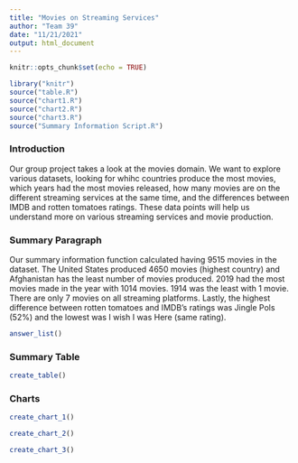 ```yaml
---
title: "Movies on Streaming Services"
author: "Team 39"
date: "11/21/2021"
output: html_document
---
```


```r
knitr::opts_chunk$set(echo = TRUE)
```

```r
library("knitr")
source("table.R")
source("chart1.R")
source("chart2.R")
source("chart3.R")
source("Summary Information Script.R")
```

### Introduction

Our group project takes a look at the movies domain. We want to explore various datasets, looking for whihc countries produce the most movies, which years had the most movies released, how many movies are on the different streaming services at the same time, and the differences between IMDB and rotten tomatoes ratings. These data points will help us understand more on various streaming services and movie production.

### Summary Paragraph

Our summary information function calculated having 9515 movies in the dataset. The United States produced 4650 movies (highest country) and Afghanistan has the least number of movies produced. 2019 had the most movies made in the year with 1014 movies. 1914 was the least with 1 movie. There are only 7 movies on all streaming platforms. Lastly, the highest difference between rotten tomatoes and IMDB's ratings was Jingle Pols (52%) and the lowest was I wish I was Here (same rating). 


```r
answer_list()
```

### Summary Table

```r
create_table()
```

### Charts

```r
create_chart_1()
```


```r
create_chart_2()
```


```r
create_chart_3()
```

